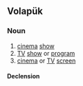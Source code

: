 ==Volapük==

===Noun===
{{vo-noun}}

# [[cinema]] [[show]] 
# [[TV]] [[show]] or [[program]]
# [[cinema]] or [[TV]] [[screen]]

====Declension====
{{vo-decl-noun}}